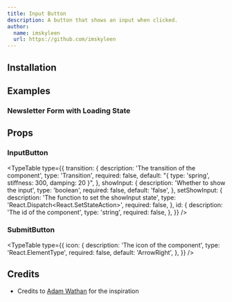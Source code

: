 ```yaml
---
title: Input Button
description: A button that shows an input when clicked.
author:
  name: imskyleen
  url: https://github.com/imskyleen
---
```


<ComponentPreview name="input-button-demo" />

## Installation

<ComponentInstallation name="input-button" />

## Examples

### Newsletter Form with Loading State

<ComponentPreview name="input-button-loading-demo" />

## Props

### InputButton

<TypeTable
  type={{
    transition: {
      description: 'The transition of the component',
      type: 'Transition',
      required: false,
      default: "{ type: 'spring', stiffness: 300, damping: 20 }",
    },
    showInput: {
      description: 'Whether to show the input',
      type: 'boolean',
      required: false,
      default: 'false',
    },
    setShowInput: {
      description: 'The function to set the showInput state',
      type: 'React.Dispatch<React.SetStateAction<boolean>>',
      required: false,
    },
    id: {
      description: 'The id of the component',
      type: 'string',
      required: false,
    },
  }}
/>

### SubmitButton

<TypeTable
  type={{
    icon: {
      description: 'The icon of the component',
      type: 'React.ElementType',
      required: false,
      default: 'ArrowRight',
    },
  }}
/>

## Credits

- Credits to [Adam Wathan](https://x.com/adamwathan/status/1890105358519341205) for the inspiration

